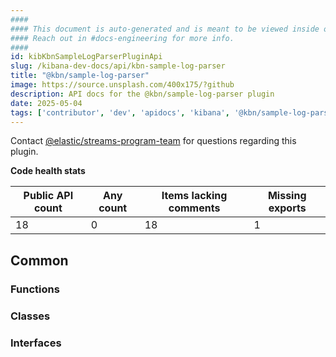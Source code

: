 ```yaml
---
####
#### This document is auto-generated and is meant to be viewed inside our experimental, new docs system.
#### Reach out in #docs-engineering for more info.
####
id: kibKbnSampleLogParserPluginApi
slug: /kibana-dev-docs/api/kbn-sample-log-parser
title: "@kbn/sample-log-parser"
image: https://source.unsplash.com/400x175/?github
description: API docs for the @kbn/sample-log-parser plugin
date: 2025-05-04
tags: ['contributor', 'dev', 'apidocs', 'kibana', '@kbn/sample-log-parser']
---
```




Contact [@elastic/streams-program-team](https://github.com/orgs/elastic/teams/streams-program-team) for questions regarding this plugin.

**Code health stats**

| Public API count  | Any count | Items lacking comments | Missing exports |
|-------------------|-----------|------------------------|-----------------|
| 18 | 0 | 18 | 1 |

## Common

### Functions
<DocDefinitionList data={kbnSampleLogParserObj.common.functions}/>

### Classes
<DocDefinitionList data={kbnSampleLogParserObj.common.classes}/>

### Interfaces
<DocDefinitionList data={kbnSampleLogParserObj.common.interfaces}/>

